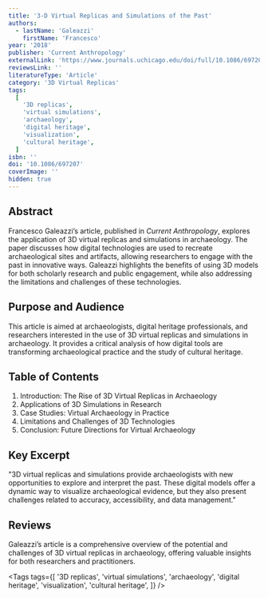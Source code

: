 ```yaml
---
title: '3-D Virtual Replicas and Simulations of the Past'
authors:
  - lastName: 'Galeazzi'
    firstName: 'Francesco'
year: '2018'
publisher: 'Current Anthropology'
externalLink: 'https://www.journals.uchicago.edu/doi/full/10.1086/697207'
reviewsLink: ''
literatureType: 'Article'
category: '3D Virtual Replicas'
tags:
  [
    '3D replicas',
    'virtual simulations',
    'archaeology',
    'digital heritage',
    'visualization',
    'cultural heritage',
  ]
isbn: ''
doi: '10.1086/697207'
coverImage: ''
hidden: true
---
```


## Abstract

Francesco Galeazzi’s article, published in _Current Anthropology_, explores the application of 3D virtual replicas and simulations in archaeology. The paper discusses how digital technologies are used to recreate archaeological sites and artifacts, allowing researchers to engage with the past in innovative ways. Galeazzi highlights the benefits of using 3D models for both scholarly research and public engagement, while also addressing the limitations and challenges of these technologies.

## Purpose and Audience

This article is aimed at archaeologists, digital heritage professionals, and researchers interested in the use of 3D virtual replicas and simulations in archaeology. It provides a critical analysis of how digital tools are transforming archaeological practice and the study of cultural heritage.

## Table of Contents

1. Introduction: The Rise of 3D Virtual Replicas in Archaeology
2. Applications of 3D Simulations in Research
3. Case Studies: Virtual Archaeology in Practice
4. Limitations and Challenges of 3D Technologies
5. Conclusion: Future Directions for Virtual Archaeology

## Key Excerpt

"3D virtual replicas and simulations provide archaeologists with new opportunities to explore and interpret the past. These digital models offer a dynamic way to visualize archaeological evidence, but they also present challenges related to accuracy, accessibility, and data management."

## Reviews

Galeazzi’s article is a comprehensive overview of the potential and challenges of 3D virtual replicas in archaeology, offering valuable insights for both researchers and practitioners.

<Tags
  tags={[
    '3D replicas',
    'virtual simulations',
    'archaeology',
    'digital heritage',
    'visualization',
    'cultural heritage',
  ]}
/>
